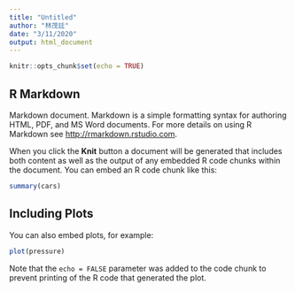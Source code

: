 ```yaml
---
title: "Untitled"
author: "林茂廷"
date: "3/11/2020"
output: html_document
---
```


```r
knitr::opts_chunk$set(echo = TRUE)
```

## R Markdown
Markdown document. Markdown is a simple formatting syntax for authoring HTML, PDF, and MS Word documents. For more details on using R Markdown see <http://rmarkdown.rstudio.com>.

When you click the **Knit** button a document will be generated that includes both content as well as the output of any embedded R code chunks within the document. You can embed an R code chunk like this:

```r
summary(cars)
```

## Including Plots

You can also embed plots, for example:

```r
plot(pressure)
```

Note that the `echo = FALSE` parameter was added to the code chunk to prevent printing of the R code that generated the plot.

